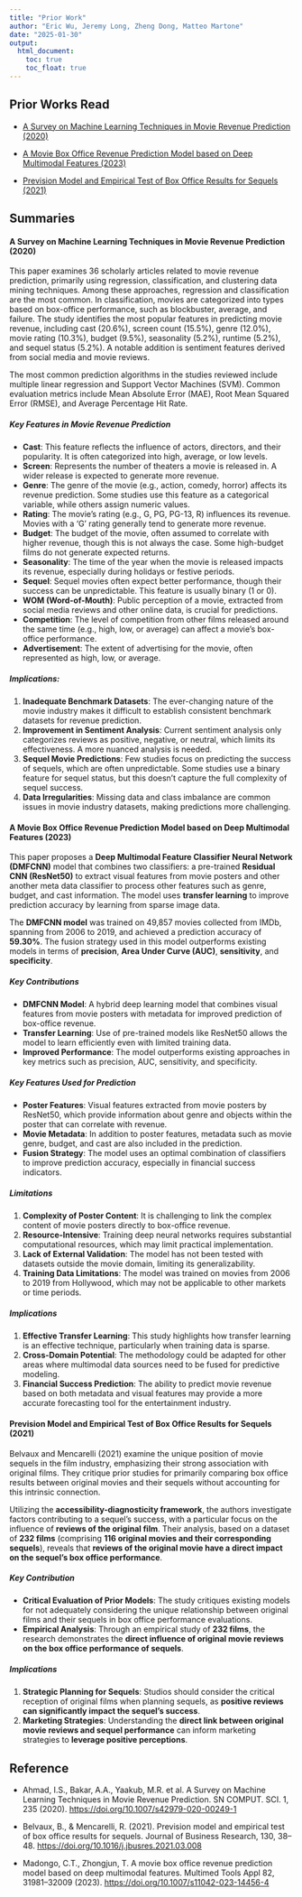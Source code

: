 ```yaml
---
title: "Prior Work"
author: "Eric Wu, Jeremy Long, Zheng Dong, Matteo Martone"
date: "2025-01-30"
output:
  html_document:
    toc: true
    toc_float: true
---
```


## Prior Works Read

-   [A Survey on Machine Learning Techniques in Movie Revenue Prediction (2020)](#a-survey-on-machine-learning-techniques-in-movie-revenue-prediction-2020)

-   [A Movie Box Office Revenue Prediction Model based on Deep Multimodal Features (2023)](#a-movie-box-office-revenue-prediction-model-based-on-deep-multimodal-features-2023)

-   [Prevision Model and Empirical Test of Box Office Results for Sequels (2021)](#prevision-model-and-empirical-test-of-box-office-results-for-sequels-2021)

## Summaries

#### **A Survey on Machine Learning Techniques in Movie Revenue Prediction (2020)**

This paper examines 36 scholarly articles related to movie revenue prediction, primarily using regression, classification, and clustering data mining techniques. Among these approaches, regression and classification are the most common. In classification, movies are categorized into types based on box-office performance, such as blockbuster, average, and failure. The study identifies the most popular features in predicting movie revenue, including cast (20.6%), screen count (15.5%), genre (12.0%), movie rating (10.3%), budget (9.5%), seasonality (5.2%), runtime (5.2%), and sequel status (5.2%). A notable addition is sentiment features derived from social media and movie reviews.

The most common prediction algorithms in the studies reviewed include multiple linear regression and Support Vector Machines (SVM). Common evaluation metrics include Mean Absolute Error (MAE), Root Mean Squared Error (RMSE), and Average Percentage Hit Rate.

##### Key Features in Movie Revenue Prediction

-   **Cast**: This feature reflects the influence of actors, directors, and their popularity. It is often categorized into high, average, or low levels.
-   **Screen**: Represents the number of theaters a movie is released in. A wider release is expected to generate more revenue.
-   **Genre**: The genre of the movie (e.g., action, comedy, horror) affects its revenue prediction. Some studies use this feature as a categorical variable, while others assign numeric values.
-   **Rating**: The movie's rating (e.g., G, PG, PG-13, R) influences its revenue. Movies with a 'G' rating generally tend to generate more revenue.
-   **Budget**: The budget of the movie, often assumed to correlate with higher revenue, though this is not always the case. Some high-budget films do not generate expected returns.
-   **Seasonality**: The time of the year when the movie is released impacts its revenue, especially during holidays or festive periods.
-   **Sequel**: Sequel movies often expect better performance, though their success can be unpredictable. This feature is usually binary (1 or 0).
-   **WOM (Word-of-Mouth)**: Public perception of a movie, extracted from social media reviews and other online data, is crucial for predictions.
-   **Competition**: The level of competition from other films released around the same time (e.g., high, low, or average) can affect a movie's box-office performance.
-   **Advertisement**: The extent of advertising for the movie, often represented as high, low, or average.

##### Implications:

1.  **Inadequate Benchmark Datasets**: The ever-changing nature of the movie industry makes it difficult to establish consistent benchmark datasets for revenue prediction.
2.  **Improvement in Sentiment Analysis**: Current sentiment analysis only categorizes reviews as positive, negative, or neutral, which limits its effectiveness. A more nuanced analysis is needed.
3.  **Sequel Movie Predictions**: Few studies focus on predicting the success of sequels, which are often unpredictable. Some studies use a binary feature for sequel status, but this doesn't capture the full complexity of sequel success.
4.  **Data Irregularities**: Missing data and class imbalance are common issues in movie industry datasets, making predictions more challenging.

#### **A Movie Box Office Revenue Prediction Model based on Deep Multimodal Features (2023)**

This paper proposes a **Deep Multimodal Feature Classifier Neural Network (DMFCNN)** model that combines two classifiers: a pre-trained **Residual CNN (ResNet50)** to extract visual features from movie posters and other another meta data classifier to process other features such as genre, budget, and cast information. The model uses **transfer learning** to improve prediction accuracy by learning from sparse image data.

The **DMFCNN model** was trained on 49,857 movies collected from IMDb, spanning from 2006 to 2019, and achieved a prediction accuracy of **59.30%**. The fusion strategy used in this model outperforms existing models in terms of **precision**, **Area Under Curve (AUC)**, **sensitivity**, and **specificity**.

##### Key Contributions

-   **DMFCNN Model**: A hybrid deep learning model that combines visual features from movie posters with metadata for improved prediction of box-office revenue.
-   **Transfer Learning**: Use of pre-trained models like ResNet50 allows the model to learn efficiently even with limited training data.
-   **Improved Performance**: The model outperforms existing approaches in key metrics such as precision, AUC, sensitivity, and specificity.

##### Key Features Used for Prediction

-   **Poster Features**: Visual features extracted from movie posters by ResNet50, which provide information about genre and objects within the poster that can correlate with revenue.
-   **Movie Metadata**: In addition to poster features, metadata such as movie genre, budget, and cast are also included in the prediction.
-   **Fusion Strategy**: The model uses an optimal combination of classifiers to improve prediction accuracy, especially in financial success indicators.

##### Limitations

1.  **Complexity of Poster Content**: It is challenging to link the complex content of movie posters directly to box-office revenue.
2.  **Resource-Intensive**: Training deep neural networks requires substantial computational resources, which may limit practical implementation.
3.  **Lack of External Validation**: The model has not been tested with datasets outside the movie domain, limiting its generalizability.
4.  **Training Data Limitations**: The model was trained on movies from 2006 to 2019 from Hollywood, which may not be applicable to other markets or time periods.

##### Implications

1.  **Effective Transfer Learning**: This study highlights how transfer learning is an effective technique, particularly when training data is sparse.
2.  **Cross-Domain Potential**: The methodology could be adapted for other areas where multimodal data sources need to be fused for predictive modeling.
3.  **Financial Success Prediction**: The ability to predict movie revenue based on both metadata and visual features may provide a more accurate forecasting tool for the entertainment industry.

#### **Prevision Model and Empirical Test of Box Office Results for Sequels (2021)**

Belvaux and Mencarelli (2021) examine the unique position of movie sequels in the film industry, emphasizing their strong association with original films. They critique prior studies for primarily comparing box office results between original movies and their sequels without accounting for this intrinsic connection.

Utilizing the **accessibility-diagnosticity framework**, the authors investigate factors contributing to a sequel's success, with a particular focus on the influence of **reviews of the original film**. Their analysis, based on a dataset of **232 films** (comprising **116 original movies and their corresponding sequels**), reveals that **reviews of the original movie have a direct impact on the sequel's box office performance**.

##### Key Contribution

-   **Critical Evaluation of Prior Models**: The study critiques existing models for not adequately considering the unique relationship between original films and their sequels in box office performance evaluations.\
-   **Empirical Analysis**: Through an empirical study of **232 films**, the research demonstrates the **direct influence of original movie reviews on the box office performance of sequels**.

##### Implications

1.  **Strategic Planning for Sequels**: Studios should consider the critical reception of original films when planning sequels, as **positive reviews can significantly impact the sequel's success**.\
2.  **Marketing Strategies**: Understanding the **direct link between original movie reviews and sequel performance** can inform marketing strategies to **leverage positive perceptions**.

## Reference

-   Ahmad, I.S., Bakar, A.A., Yaakub, M.R. et al. A Survey on Machine Learning Techniques in Movie Revenue Prediction. SN COMPUT. SCI. 1, 235 (2020). <https://doi.org/10.1007/s42979-020-00249-1>

-   Belvaux, B., & Mencarelli, R. (2021). Prevision model and empirical test of box office results for sequels. Journal of Business Research, 130, 38–48. <https://doi.org/10.1016/j.jbusres.2021.03.008>

-   Madongo, C.T., Zhongjun, T. A movie box office revenue prediction model based on deep multimodal features. Multimed Tools Appl 82, 31981–32009 (2023). <https://doi.org/10.1007/s11042-023-14456-4>
